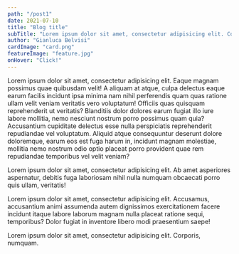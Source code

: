 ```yaml
---
path: "/post1"
date: 2021-07-10
title: "Blog title"
subTitle: "Lorem ipsum dolor sit amet, consectetur adipisicing elit. Commodi cupiditate dicta repellendus!"
author: "Gianluca Belvisi"
cardImage: "card.png"
featureImage: "feature.jpg"
onHover: "Click!"
---
```


Lorem ipsum dolor sit amet, consectetur adipisicing elit. Eaque magnam possimus quae quibusdam velit! A aliquam at atque, culpa delectus eaque earum facilis incidunt ipsa minima nam nihil perferendis quam quas ratione ullam velit veniam veritatis vero voluptatum! Officiis quas quisquam reprehenderit ut veritatis? Blanditiis dolor dolores earum fugiat illo iure labore mollitia, nemo nesciunt nostrum porro possimus quam quia? Accusantium cupiditate delectus esse nulla perspiciatis reprehenderit repudiandae vel voluptatum. Aliquid atque consequuntur deserunt dolore doloremque, earum eos est fuga harum in, incidunt magnam molestiae, mollitia nemo nostrum odio optio placeat porro provident quae rem repudiandae temporibus vel velit veniam?

Lorem ipsum dolor sit amet, consectetur adipisicing elit. Ab amet asperiores aspernatur, debitis fuga laboriosam nihil nulla numquam obcaecati porro quis ullam, veritatis!

Lorem ipsum dolor sit amet, consectetur adipisicing elit. Accusamus, accusantium animi assumenda autem dignissimos exercitationem facere incidunt itaque labore laborum magnam nulla placeat ratione sequi, temporibus? Dolor fugiat in inventore libero modi praesentium saepe!

Lorem ipsum dolor sit amet, consectetur adipisicing elit. Corporis, numquam.